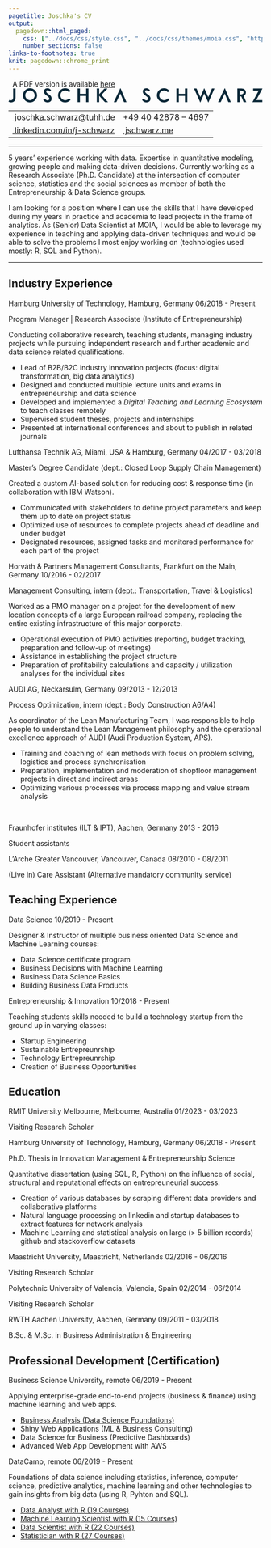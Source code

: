 ```yaml
---
pagetitle: Joschka's CV
output:
  pagedown::html_paged:
    css: ["../docs/css/style.css", "../docs/css/themes/moia.css", "https://use.fontawesome.com/releases/v6.1.1/css/all.css"]
    number_sections: false
links-to-footnotes: true
knit: pagedown::chrome_print
---
```


<!-- disable phone number linking in Mobile Safari? -->
<meta name="format-detection" content="telephone=no">

<!-- Load CSS & Fonts -->
<!-- see lhi.css -->

<!-- CONTENT -->
<div class="pdf-link"><i class="fas fa-file-pdf fa-fw"></i>&nbsp; A PDF version is available <a href="https://github.com/jwarz/cv/raw/main/pdf/moia.pdf" download="classic.pdf">here</a></div>
<div class="cv-page-wrapper">
<div class="cv-head-wrapper">
<div class="cv-head-left">
<div class="svg-container-outer">
<svg xmlns="http://www.w3.org/2000/svg" viewBox="0 0 3470 193.5">
<style type="text/css">
.st0{fill:#0a2737;}
</style>
<g>
<path class="st0" d="M12.8,157.6c5,3.2,11.8,6.6,21,6.6c17.2,0,29.7-9.1,29.7-39.5V3.3H96v126.6c0,46.1-30.4,62.9-60.6,62.9c-16.3,0-26.9-5-35.4-10.3L12.8,157.6z"/>
<path class="st0" d="M390,96.8c0,53-43.3,96.1-96.6,96.1c-53.4,0-96.7-43-96.7-96.1S240,0.7,293.4,0.7C346.7,0.7,390,43.7,390,96.8z M229.2,96.8c0,36.4,28.7,66.1,64.2,66.1c35.4,0,64.2-29.6,64.2-66.1s-28.8-66.1-64.2-66.1C257.9,30.7,229.2,60.3,229.2,96.8z"/>
<path class="st0" d="M561.7,44.1c-10-11-18.3-16.2-27.3-16.2c-9.8,0-19.1,5.4-19.1,17.7c0,31.9,74.7,42.1,74.7,95.2c0,30.4-21.4,52-56.9,52c-28,0-47.6-14.6-59.6-36.6l24.6-14.3c8.6,14.8,19.4,23.1,35.6,23.1c11.9,0,23.9-8.4,23.9-21.2c0-39.1-74.2-44-74.2-99.3c0-25.1,21.6-44,49.5-44c18.7,0,34.6,8.8,49.7,26.4L561.7,44.1z"/>
<path class="st0" d="M825.6,54.5c-13.4-15.3-31.5-23.8-52.3-23.8c-35.4,0-64.2,29.6-64.2,66.1s28.8,66.1,64.2,66.1c21.4,0,39.9-9.1,53.6-25.3l20.7,20.7c-18.5,21.2-45.1,34.6-74.3,34.6c-53.3,0-96.6-43-96.6-96.1S720,0.7,773.3,0.7c29.2,0,56,13.5,74.5,34.9L825.6,54.5z"/>
<path class="st0" d="M976.3,3.3v73.2h83.9V3.3h32.3v186.8h-32.3v-84.9h-83.9v84.9h-32.4V3.3H976.3z"/>
<path class="st0" d="M1206.4,3.3h32.4v76.9l72.3-76.9h42.2L1270,91.2l89.9,99h-42l-79.2-87.2v87.2h-32.4V3.3z"/>
<path class="st0" d="M1527.8,72l-54.6,118.2h-35.7l90.2-189.4c0.5-1.1,2.1-1.1,2.6,0l82.3,189.3h-34.8L1527.8,72z M1527.8,72"/>
<path class="st0" d="M1912.4,44.1c-10-11-18.3-16.2-27.3-16.2c-9.8,0-19.1,5.4-19.1,17.7c0,31.9,74.7,42.1,74.7,95.2c0,30.4-21.4,52-56.9,52c-28,0-47.6-14.6-59.6-36.6l24.6-14.3c8.6,14.8,19.3,23.1,35.6,23.1c11.9,0,23.9-8.4,23.9-21.2c0-39.1-74.2-44-74.2-99.3c0-25.1,21.6-44,49.5-44c18.7,0,34.6,8.8,49.7,26.4L1912.4,44.1z"/>
<path class="st0" d="M2176.3,54.5c-13.4-15.3-31.5-23.8-52.3-23.8c-35.4,0-64.2,29.6-64.2,66.1s28.8,66.1,64.2,66.1c21.4,0,39.9-9.1,53.6-25.3l20.7,20.7c-18.5,21.2-45.1,34.6-74.3,34.6c-53.3,0-96.6-43-96.6-96.1s43.3-96.1,96.6-96.1c29.2,0,56,13.5,74.5,34.9L2176.3,54.5z"/>
<path class="st0" d="M2326.9,3.3v73.2h83.9V3.3h32.3v186.8h-32.3v-84.9h-83.9v84.9h-32.4V3.3H2326.9z"/>
<path class="st0" d="M2619.4,192.6L2533.7,3.3h35.1l52.5,116.4l51.4-118.8c0.5-1.1,2.1-1.1,2.6,0l54.2,118.9l49.5-116.4h35l-82.6,189.3c-0.5,1.1-2.1,1.1-2.6,0L2674,73l-52,119.6C2621.5,193.7,2619.9,193.7,2619.4,192.6z"/>
<path class="st0" d="M2953.5,72l-54.6,118.2h-35.7l90.2-189.4c0.5-1.1,2.1-1.1,2.6,0l82.3,189.3h-34.8L2953.5,72z M2953.5,72"/>
<path class="st0" d="M3158.8,111.4v78.7h-32.4V3.3h56.2c33.6,0,61.5,20.4,61.5,54.1c0,21.8-12.5,39.9-30.9,48.5l35.2,84.2h-35.6l-32.2-78.7H3158.8z M3158.8,32v51.6h22.5c17,0,30.4-8.3,30.4-26c0-17.4-13.4-25.6-30.5-25.6H3158.8z"/>
<path class="st0" d="M3467.8,161.5v28.7h-135.3L3417.7,32h-75.2V3.3H3470l-85.2,158.1H3467.8z"/>
</g>
</svg>
</div>
<table class="cv-contact-table">
<tr>
<td><i class="fa fa-envelope fa-fw"></i><a class="no-hyper" href="mailto:joschka.schwarz@tuhh.de">&nbsp;joschka.schwarz@tuhh.de</a></td>
<td><i class="fa fa-phone fa-fw"></i> +49 40 42878 – 4697</td>
</tr>
<tr>
<td><i class="fa-brands fa-linkedin fa-fw"></i><a class="no-hyper" target="_blank" href="https://linkedin.com/in/j-schwarz">&nbsp;linkedin.com/in/j-schwarz</a></td>
<td><i class="fa-solid fa-globe fa-fw"></i><a class="no-hyper" target="_blank" href="https://jschwarz.me">&nbsp;jschwarz.me</a></td>
</tr>
</table>
</div>
<div class="cv-head-right2"></div>
</div>
<hr>
<p>
5 years' experience working with data. Expertise in quantitative modeling, growing people and making data-driven decisions. Currently working as a <span class="cv-entry-employer">Research Associate (Ph.D. Candidate)</span> at the intersection of computer science, statistics and the social sciences as member of both the <span class="cv-entry-employer">Entrepreneurship & Data Science</span> groups.</p>
<p>I am looking for a position where I can use the skills that I have developed during my years in practice and academia to lead projects in the frame of analytics. As <span class="cv-entry-employer">(Senior) Data Scientist</span> at MOIA, I would be able to leverage my experience in teaching and applying data-driven techniques and would be able to solve the problems I most enjoy working on (technologies used mostly: <span class="cv-entry-employer">R, SQL and Python</span>).</p>
<hr>
<!-- Chapter: PROFESSIONAL EXPERIENCE -->
<h2 class="h-first">
<span class="fa-stack fa-2x small">
<i class="fa fa-suitcase fa-stack-1x" style="--fa-stack-z-index: 2;"></i>
<i class="fa-solid fa-square fa-stack-2x" style="--fa-stack-z-index: 1;"></i>
</span>
<span>Industry Experience</span>
</h2>
<!-- Exp 1: TUHH -->
<div class="cv-entry-main">
<p class="cv-entry-top-line">
<span class="cv-entry-employer">Hamburg University of Technology, </span>
<span class="cv-entry-location">Hamburg, Germany</span>
<span class="cv-entry-date">06/2018 - Present</span>
</p>
<p class="cv-entry-job-title">
Program Manager | Research Associate (Institute of Entrepreneurship)
</p>
<p class="cv-entry-desc">Conducting collaborative research, teaching students, managing industry projects while pursuing independent research and further academic and data science related qualifications.</p>
<ul>
<li>Lead of B2B/B2C industry innovation projects (focus: digital transformation, big data analytics)</li>
<li>Designed and conducted multiple lecture units and exams in entrepreneurship and data science</li>
<li>Developed and implemented a <i>Digital Teaching and Learning Ecosystem</i> to teach classes remotely</li>
<li>Supervised student theses, projects and internships</li>
<li>Presented at international conferences and about to publish in related journals</li>
</ul>
</div>
<!-- Exp 2: Lufthansa -->
<div class="cv-entry-main">
<p class="cv-entry-top-line">
<span class="cv-entry-employer">Lufthansa Technik AG, </span>
<span class="cv-entry-location">Miami, USA & Hamburg, Germany</span>
<span class="cv-entry-date">04/2017 - 03/2018</span>
</p>
<p class="cv-entry-job-title">
Master’s Degree Candidate (dept.: Closed Loop Supply Chain Management)
</p>
<p class="cv-entry-desc">Created a custom AI-based solution for reducing cost & response time (in collaboration with IBM Watson).</p>
<ul>
<li>Communicated with stakeholders to define project parameters and keep them up to date on project status</li>
<li>Optimized use of resources to complete projects ahead of deadline and under budget</li>
<li>Designated resources, assigned tasks and monitored performance for each part of the project</li>
</ul>
</div>
<!-- Exp 3: Horvath -->
<div class="cv-entry-main">
<p class="cv-entry-top-line">
<span class="cv-entry-employer">Horváth & Partners Management Consultants, </span>
<span class="cv-entry-location">Frankfurt on the Main, Germany</span>
<span class="cv-entry-date">10/2016 - 02/2017</span>
</p>
<p class="cv-entry-job-title">
Management Consulting, intern (dept.: Transportation, Travel & Logistics)
</p>
<p class="cv-entry-desc">Worked as a PMO manager on a project for the development of new location concepts of a large European railroad company, replacing the entire existing infrastructure of this major corporate.</p>
<ul>
<li>Operational execution of PMO activities (reporting, budget tracking, preparation and follow-up of meetings)</li>
<li>Assistance in establishing the project structure</li>
<li>Preparation of profitability calculations and capacity / utilization analyses for the individual sites</li>
</ul>
</div>
<!-- Exp 4: AUDI -->
<div class="cv-entry-main">
<p class="cv-entry-top-line">
<span class="cv-entry-employer">AUDI AG, </span>
<span class="cv-entry-location">Neckarsulm, Germany</span>
<span class="cv-entry-date">09/2013 - 12/2013</span>
</p>
<p class="cv-entry-job-title">
Process Optimization, intern (dept.: Body Construction A6/A4)
</p>
<p class="cv-entry-desc">As coordinator of the Lean Manufacturing Team, I was responsible to help people to understand the Lean Management philosophy and the operational excellence approach of AUDI (Audi Production System, APS).</p>
<p>
<ul>
<li>Training and coaching of lean methods with focus on problem solving, logistics and process synchronisation</li>
<li>Preparation, implementation and moderation of shopfloor management projects in direct and indirect areas</li>
<li>Optimizing various processes via process mapping and value stream analysis</li>
</ul>
</p>
</div>
<br class="pageBreak">
<!-- Exp 5: IPT / ILT -->
<div class="cv-entry-main">
<p class="cv-entry-top-line">
<span class="cv-entry-employer">Fraunhofer institutes (ILT & IPT), </span>
<span class="cv-entry-location">Aachen, Germany</span>
<span class="cv-entry-date">2013 - 2016</span>
</p>
<p class="cv-entry-job-title">
Student assistants
</p>
</div>
<!-- Exp 6: L'Arche -->
<div class="cv-entry-main">
<p class="cv-entry-top-line">
<span class="cv-entry-employer">L'Arche Greater Vancouver, </span>
<span class="cv-entry-location">Vancouver, Canada</span>
<span class="cv-entry-date">08/2010 - 08/2011</span>
</p>
<p class="cv-entry-job-title">
(Live in) Care Assistant (Alternative mandatory community service)
</p>
</div>
<!-- Chapter: TEACHING -->
<h2>
<span class="fa-stack fa-2x small">
<i class="fa fa-chalkboard-teacher fa-stack-1x" style="--fa-stack-z-index: 2;"></i>
<i class="fa-solid fa-square fa-stack-2x" style="--fa-stack-z-index: 1;"></i>
</span>
<span>Teaching Experience</span>
</h2>
<!-- Exp 1 -->
<div class="cv-entry-main">
<p class="cv-entry-top-line">
<span class="cv-entry-employer">Data Science</span>
<!-- <span>Hamburg, Germany</span> -->
<span class="cv-entry-date">10/2019 - Present</span>
</p>
<p class="cv-entry-desc">Designer & Instructor of multiple business oriented Data Science and Machine Learning courses:</p>
<ul class="two-col no-bottom">
<li>Data Science certificate program</li>
<li>Business Decisions with Machine Learning</li>
<li>Business Data Science Basics</li>
<li>Building Business Data Products</li>
</ul>
</div>
<!-- Exp 1 -->
<div class="cv-entry-main">
<p class="cv-entry-top-line">
<span class="cv-entry-employer">Entrepreneurship & Innovation</span>
<!-- <span>Hamburg, Germany</span> -->
<span class="cv-entry-date">10/2018 - Present</span>
</p>
<p class="cv-entry-desc">Teaching students skills needed to build a technology startup from the ground up in varying classes:</p>
<ul class="two-col no-bottom">
<li>Startup Engineering</li>
<li>Sustainable Entrepreunrship</li>
<li>Technology Entrepreunrship</li>
<li>Creation of Business Opportunities</li>
</ul>
</div>
<!-- Chapter: EDUCATION -->
<h2>
<span class="fa-stack fa-2x small">
<i class="fa fa-graduation-cap fa-stack-1x" style="--fa-stack-z-index: 2;"></i>
<i class="fa-solid fa-square fa-stack-2x" style="--fa-stack-z-index: 1;"></i>
</span>
<span>Education</span>
</h2>
<!-- Exp 0 -->
<div class="cv-entry-main">
<p class="cv-entry-top-line">
<span class="cv-entry-employer">RMIT University Melbourne, </span>
<span class="cv-entry-location">Melbourne, Australia</span>
<span class="cv-entry-date">01/2023 - 03/2023</span>
</p>
<p class="cv-entry-job-title">
Visiting Research Scholar
</p>
</div>
<!-- Exp 1 -->
<div class="cv-entry-main">
<p class="cv-entry-top-line">
<span class="cv-entry-employer">Hamburg University of Technology, </span>
<span class="cv-entry-location">Hamburg, Germany</span>
<span class="cv-entry-date">06/2018 - Present</span>
</p>
<p class="cv-entry-job-title">
Ph.D. Thesis in Innovation Management & Entrepreneurship Science
</p>
<p class="cv-entry-desc">Quantitative dissertation (using SQL, R, Python) on the influence of social, structural and reputational effects on entrepreuneurial success.</p>
<ul>
<li>Creation of various databases by scraping different data providers and collaborative platforms</li>
<li>Natural language processing on linkedin and startup databases to extract features for network analysis</li>
<li>Machine Learning and statistical analysis on large (> 5 billion records) github and stackoverflow datasets</li>
</ul>
</div>
<!-- Exp 2 -->
<div class="cv-entry-main">
<p class="cv-entry-top-line">
<span class="cv-entry-employer">Maastricht University, </span>
<span class="cv-entry-location">Maastricht, Netherlands</span>
<span class="cv-entry-date">02/2016 - 06/2016</span>
</p>
<p class="cv-entry-job-title">
Visiting Research Scholar
</p>
</div>
<!-- Exp 3 -->
<div class="cv-entry-main">
<p class="cv-entry-top-line">
<span class="cv-entry-employer">Polytechnic University of Valencia, </span>
<span class="cv-entry-location">Valencia, Spain</span>
<span class="cv-entry-date">02/2014 - 06/2014</span>
</p>
<p class="cv-entry-job-title">
Visiting Research Scholar
</p>
</div>
<!-- Exp 4 -->
<div class="cv-entry-main">
<p class="cv-entry-top-line">
<span class="cv-entry-employer">RWTH Aachen University, </span>
<span class="cv-entry-location">Aachen, Germany</span>
<span class="cv-entry-date">09/2011 - 03/2018</span>
</p>
<p class="cv-entry-job-title">
B.Sc. & M.Sc. in Business Administration & Engineering
</p>
</div>
<!-- Chapter: PROF DEV -->
<h2>
<span class="fa-stack fa-2x small">
<i class="fa fa-book fa-stack-1x" style="--fa-stack-z-index: 2;"></i>
<i class="fa-solid fa-square fa-stack-2x" style="--fa-stack-z-index: 1;"></i>
</span>
<span>Professional Development (Certification)</span>
</h2>
<!-- Exp 1: BUSINESS SCIENCE UNIVERSITY -->
<div class="cv-entry-main">
<p class="cv-entry-top-line">
<span class="cv-entry-employer">Business Science University, </span>
<span>remote</span>
<span class="cv-entry-date">06/2019 - Present</span>
</p>
<p class="cv-entry-desc">Applying enterprise-grade end-to-end projects (business & finance) using machine learning and web apps.</p>
<ul class="two-col">
<li><a class="no-hyper" target="_blank" href="https://www.dropbox.com/s/nlskcws7fsvcsaq/certificate-of-completion-for-ds4b-101-r-business-analysis-with-r.pdf">Business Analysis (Data Science Foundations)</a></li>
<li>Shiny Web Applications (ML & Business Consulting)</li>
<li>Data Science for Business (Predictive Dashboards)</li>
<li>Advanced Web App Development with AWS</li>
</ul>
</div>
<!-- Exp 2: DATACAMP -->
<div class="cv-entry-main">
<p class="cv-entry-top-line">
<span class="cv-entry-employer">DataCamp, </span>
<span>remote</span>
<span class="cv-entry-date">06/2019 - Present</span>
</p>
<p class="cv-entry-desc">Foundations of data science including statistics, inference, computer science, predictive analytics, machine learning and other technologies to gain insights from big data (using R, Pyhton and SQL).</p>
<ul class="two-col">
<li><a class="no-hyper" target="_blank" href="https://www.datacamp.com/statement-of-accomplishment/track/34d209775a4c2da4dc9785417d18a38ecae0dee0">Data Analyst with R (19 Courses)</a></li>
<li><a class="no-hyper" target="_blank" href="https://www.datacamp.com/statement-of-accomplishment/track/d76aee0c9ae23f645d110c7cc84f29ab56e98ffc">Machine Learning Scientist with R (15 Courses)</a></li>
<li><a class="no-hyper" target="_blank" href="https://www.datacamp.com/statement-of-accomplishment/track/0abda65dd30dc07e9042a833613f24e2d922c47c">Data Scientist with R (22 Courses)</a></li>
<li><a class="no-hyper" target="_blank" href="">Statistician with R (27 Courses)</li>
</ul>
</div>
</div>
